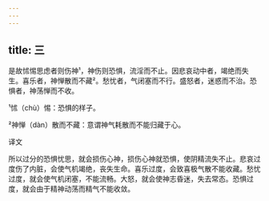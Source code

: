 ```yaml
---
---
---
```

title: 三
---




是故怵惕思虑者则伤神¹，神伤则恐惧，流淫而不止。因悲哀动中者，竭绝而失生。喜乐者，神惮散而不藏²。愁忧者，气闭塞而不行。盛怒者，迷惑而不治。恐惧者，神荡惮而不收。

¹怵（chù）惕：恐惧的样子。

²神惮（dàn）散而不藏：意谓神气耗散而不能归藏于心。

译文

所以过分的恐惧忧思，就会损伤心神，损伤心神就恐惧，使阴精流失不止。悲哀过度伤了内脏，会使气机竭绝，丧失生命。喜乐过度，会致喜极气散不能收藏。愁忧过度，就会使气机闭塞，不能流畅。大怒，就会使神志昏迷，失去常态。恐惧过度，就会由于精神动荡而精气不能收敛。